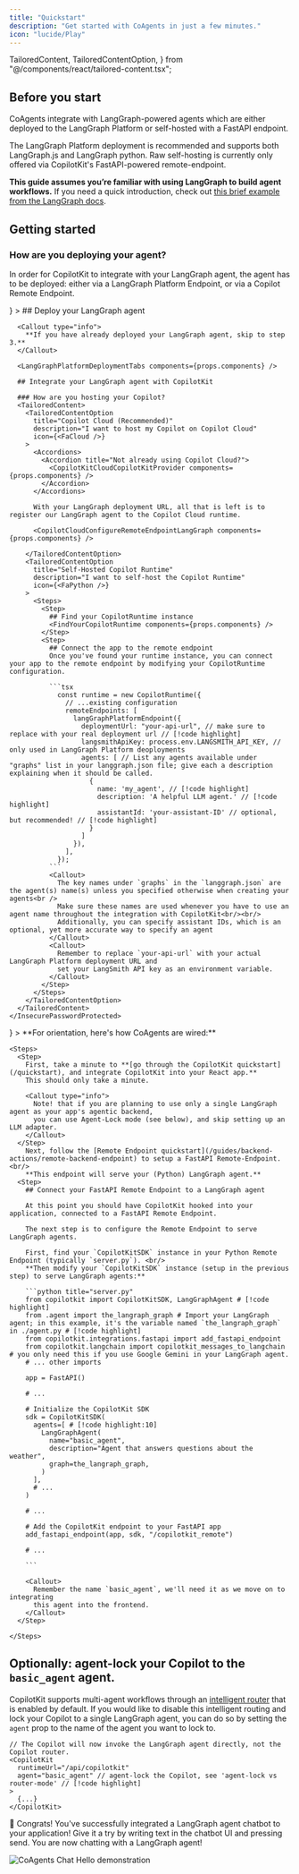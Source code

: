 ```yaml
---
title: "Quickstart"
description: "Get started with CoAgents in just a few minutes."
icon: "lucide/Play"
---
```


  TailoredContent,
  TailoredContentOption,
} from "@/components/react/tailored-content.tsx";

## Before you start

CoAgents integrate with LangGraph-powered agents which are either deployed to the LangGraph Platform or self-hosted with a FastAPI endpoint.

The LangGraph Platform deployment is recommended and supports both LangGraph.js and LangGraph python.
Raw self-hosting is currently only offered via CopilotKit's FastAPI-powered remote-endpoint.

**This guide assumes you’re familiar with using LangGraph to build agent workflows.** If you need a quick introduction,
check out [this brief example from the LangGraph docs](https://langchain-ai.github.io/langgraph/).

## Getting started

### How are you deploying your agent?
In order for CopilotKit to integrate with your LangGraph agent, the agent has to be deployed: either via a LangGraph Platform Endpoint, or via a Copilot Remote Endpoint.

<TailoredContent>
<TailoredContentOption
    title="LangGraph Platform (recommended)"
    description="I want to self-host a LangGraph Platform Endpoint or use LangGraph Cloud (Python, JavaScript)"
    icon={<FaCloud />}
  >
    <InsecurePasswordProtected>
      ## Deploy your LangGraph agent

      <Callout type="info">
        **If you have already deployed your LangGraph agent, skip to step 3.**
      </Callout>

      <LangGraphPlatformDeploymentTabs components={props.components} />

      ## Integrate your LangGraph agent with CopilotKit

      ### How are you hosting your Copilot?
      <TailoredContent>
        <TailoredContentOption
          title="Copilot Cloud (Recommended)"
          description="I want to host my Copilot on Copilot Cloud"
          icon={<FaCloud />}
        >
          <Accordions>
            <Accordion title="Not already using Copilot Cloud?">
              <CopilotKitCloudCopilotKitProvider components={props.components} />
            </Accordion>
          </Accordions>

          With your LangGraph deployment URL, all that is left is to register our LangGraph agent to the Copilot Cloud runtime.

          <CopilotCloudConfigureRemoteEndpointLangGraph components={props.components} />

        </TailoredContentOption>
        <TailoredContentOption
          title="Self-Hosted Copilot Runtime"
          description="I want to self-host the Copilot Runtime"
          icon={<FaPython />}
        >
          <Steps>
            <Step>
              ## Find your CopilotRuntime instance
              <FindYourCopilotRuntime components={props.components} />
            </Step>
            <Step>
              ## Connect the app to the remote endpoint
              Once you've found your runtime instance, you can connect your app to the remote endpoint by modifying your CopilotRuntime configuration.

              ```tsx
                const runtime = new CopilotRuntime({
                  // ...existing configuration
                  remoteEndpoints: [
                    langGraphPlatformEndpoint({
                      deploymentUrl: "your-api-url", // make sure to replace with your real deployment url // [!code highlight]
                      langsmithApiKey: process.env.LANGSMITH_API_KEY, // only used in LangGraph Platform deoployments
                      agents: [ // List any agents available under "graphs" list in your langgraph.json file; give each a description explaining when it should be called.
                        {
                          name: 'my_agent', // [!code highlight]
                          description: 'A helpful LLM agent.' // [!code highlight]
                          assistantId: 'your-assistant-ID' // optional, but recommended! // [!code highlight]
                        }
                      ]
                    }),
                  ],
                });
              ```
              <Callout>
                The key names under `graphs` in the `langgraph.json` are the agent(s) name(s) unless you specified otherwise when creating your agents<br />
                Make sure these names are used whenever you have to use an agent name throughout the integration with CopilotKit<br/><br/>
                Additionally, you can specify assistant IDs, which is an optional, yet more accurate way to specify an agent
              </Callout>
              <Callout>
                Remember to replace `your-api-url` with your actual LangGraph Platform deployment URL and
                set your LangSmith API key as an environment variable.
              </Callout>
            </Step>
          </Steps>
        </TailoredContentOption>
      </TailoredContent>
    </InsecurePasswordProtected>

  </TailoredContentOption>
  <TailoredContentOption 
    title="Copilot Remote Endpoint"
    description="I want to self-host my agent on a FastAPI Copilot Remote Endpoint (Python only)"
    icon={<FaPython />}
  >
    **For orientation, here's how CoAgents are wired:**
    <CoAgentsDiagram />

    <Steps>
      <Step>
        First, take a minute to **[go through the CopilotKit quickstart](/quickstart), and integrate CopilotKit into your React app.**
        This should only take a minute.

        <Callout type="info">
          Note! that if you are planning to use only a single LangGraph agent as your app's agentic backend,
          you can use Agent-Lock mode (see below), and skip setting up an LLM adapter.
        </Callout>
      </Step>
        Next, follow the [Remote Endpoint quickstart](/guides/backend-actions/remote-backend-endpoint) to setup a FastAPI Remote-Endpoint.<br/>
        **This endpoint will serve your (Python) LangGraph agent.**
      <Step>
        ## Connect your FastAPI Remote Endpoint to a LangGraph agent

        At this point you should have CopilotKit hooked into your application, connected to a FastAPI Remote Endpoint.

        The next step is to configure the Remote Endpoint to serve LangGraph agents.

        First, find your `CopilotKitSDK` instance in your Python Remote Endpoint (typically `server.py`). <br/>
        **Then modify your `CopilotKitSDK` instance (setup in the previous step) to serve LangGraph agents:**

        ```python title="server.py"
        from copilotkit import CopilotKitSDK, LangGraphAgent # [!code highlight]
        from .agent import the_langraph_graph # Import your LangGraph agent; in this example, it's the variable named `the_langraph_graph` in ./agent.py # [!code highlight]
        from copilotkit.integrations.fastapi import add_fastapi_endpoint
        from copilotkit.langchain import copilotkit_messages_to_langchain # you only need this if you use Google Gemini in your LangGraph agent.
        # ... other imports

        app = FastAPI()

        # ...

        # Initialize the CopilotKit SDK
        sdk = CopilotKitSDK(
          agents=[ # [!code highlight:10]
            LangGraphAgent(
              name="basic_agent",
              description="Agent that answers questions about the weather",
              graph=the_langraph_graph,
            )
          ],
          # ...
        )

        # ...

        # Add the CopilotKit endpoint to your FastAPI app
        add_fastapi_endpoint(app, sdk, "/copilotkit_remote")

        # ...

        ```

        <Callout>
          Remember the name `basic_agent`, we'll need it as we move on to integrating
          this agent into the frontend.
        </Callout>
      </Step>

    </Steps>

  </TailoredContentOption>
</TailoredContent>

##  Optionally: agent-lock your Copilot to the `basic_agent` agent.

CopilotKit supports multi-agent workflows through an [intelligent router](/coagents/advanced/router-mode-agent-lock) that is enabled by default.
If you would like to disable this intelligent routing and lock your Copilot to a single LangGraph agent, you can do so by setting the `agent` prop
to the name of the agent you want to lock to.

```tsx filename="src/page.tsx"
// The Copilot will now invoke the LangGraph agent directly, not the Copilot router.
<CopilotKit
  runtimeUrl="/api/copilotkit"
  agent="basic_agent" // agent-lock the Copilot, see 'agent-lock vs router-mode' // [!code highlight]
>
  {...}
</CopilotKit>
```


🎉 Congrats! You've successfully integrated a LangGraph agent chatbot to your application!
Give it a try by writing text in the chatbot UI and pressing send.
You are now chatting with a LangGraph agent!

<Frame className="my-6">
  <img
    src="/images/coagents/CoAgents-ChatHello.gif"
    alt="CoAgents Chat Hello demonstration"
    className="w-2/3 mx-auto"
  />
</Frame>

<CoAgentsEnterpriseCTA />
